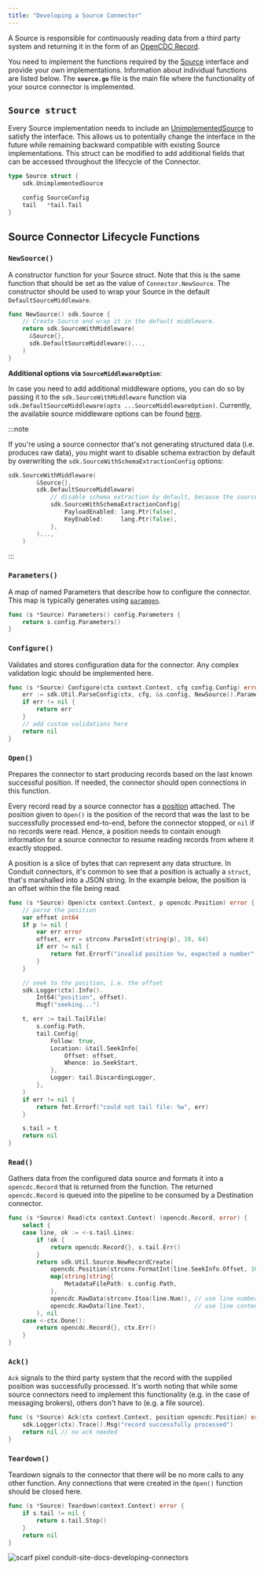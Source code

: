 ```yaml
---
title: "Developing a Source Connector"
---
```


A Source is responsible for continuously reading data from a third party system
and returning it in the form of
an [OpenCDC Record](https://pkg.go.dev/github.com/conduitio/conduit-commons/opencdc#Record).

You need to implement the functions required by
the [Source](https://pkg.go.dev/github.com/conduitio/conduit-connector-sdk#Source)
interface and provide your own implementations. Information about individual
functions are listed below. The **`source.go`** file is the main file where the
functionality of your source connector is implemented.

## `Source struct`

Every Source implementation needs to include
an [UnimplementedSource](https://pkg.go.dev/github.com/conduitio/conduit-connector-sdk#UnimplementedSource)
to satisfy the interface. This allows us to potentially change the interface in
the future while remaining backward compatible with existing Source
implementations. This struct can be modified to add additional fields that can
be accessed throughout the lifecycle of the Connector.

```go
type Source struct {
    sdk.UnimplementedSource

    config SourceConfig
    tail   *tail.Tail
}
```

## Source Connector Lifecycle Functions

### `NewSource()`

A constructor function for your Source struct. Note that this is the same
function that should be set as the value of `Connector.NewSource`. The
constructor should be used to wrap your Source in the default
`DefaultSourceMiddleware`.

```go
func NewSource() sdk.Source {
    // Create Source and wrap it in the default middleware.
    return sdk.SourceWithMiddleware(
      &Source{}, 
      sdk.DefaultSourceMiddleware()...,
    )
}
```

**Additional options via `SourceMiddlewareOption`**:

In case you need to add additional middleware options, you can do so by passing
it to the `sdk.SourceWithMiddleware` function via
`sdk.DefaultSourceMiddleware(opts ...SourceMiddlewareOption)`. Currently, the
available source middleware options can be
found [here](https://github.com/ConduitIO/conduit-connector-sdk/blob/1cbe778fabc8f903e075872560e6a91049d2e978/source_middleware.go#L42-L46).

:::note

If you're using a source connector that's not generating structured data (i.e.
produces raw data), you might want to disable schema extraction by default by
overwriting the `sdk.SourceWithSchemaExtractionConfig` options:

```go
sdk.SourceWithMiddleware(
        &Source{},
        sdk.DefaultSourceMiddleware(
            // disable schema extraction by default, because the source produces raw data
            sdk.SourceWithSchemaExtractionConfig{
                PayloadEnabled: lang.Ptr(false),
                KeyEnabled:     lang.Ptr(false),
            },
        )...,
    )
```
:::

### `Parameters()`

A map of named Parameters that describe how to configure the connector. This map
is typically generates using [
`paramgen`](https://github.com/ConduitIO/conduit-commons/tree/main/paramgen).

```go
func (s *Source) Parameters() config.Parameters {
    return s.config.Parameters()
}
```

### `Configure()` 

Validates and stores configuration data for the connector. Any complex
validation logic should be implemented here.

```go
func (s *Source) Configure(ctx context.Context, cfg config.Config) error {
    err := sdk.Util.ParseConfig(ctx, cfg, &s.config, NewSource().Parameters())
    if err != nil {
        return err
    }
    // add custom validations here
    return nil
}
```

### `Open()`

Prepares the connector to start producing records based on the last known
successful position. If needed, the connector should open connections in this
function.

Every record read by a source connector has
a [position](https://conduit.io/docs/using/opencdc-record#fields) attached.
The position given to `Open()` is the position of the record that was the last
to be successfully processed end-to-end, before the connector stopped, or `nil`
if no records were read. Hence, a position needs to contain enough information
for a source connector to resume reading records from where it exactly stopped.

A position is a slice of bytes that can represent any data structure. In Conduit
connectors, it's common to see that a position is actually a `struct`, that's
marshalled into a JSON string. In the example below, the position is an offset
within the file being read.

```go
func (s *Source) Open(ctx context.Context, p opencdc.Position) error {
    // parse the position
    var offset int64
    if p != nil {
        var err error
        offset, err = strconv.ParseInt(string(p), 10, 64)
        if err != nil {
            return fmt.Errorf("invalid position %v, expected a number", p)
        }
    }

    // seek to the position, i.e. the offset
    sdk.Logger(ctx).Info().
        Int64("position", offset).
        Msgf("seeking...")

    t, err := tail.TailFile(
        s.config.Path,
        tail.Config{
            Follow: true,
            Location: &tail.SeekInfo{
                Offset: offset,
                Whence: io.SeekStart,
            },
            Logger: tail.DiscardingLogger,
        },
    )
    if err != nil {
        return fmt.Errorf("could not tail file: %w", err)
    }

    s.tail = t
    return nil
}
```

### `Read()`

Gathers data from the configured data source and formats it into a
`opencdc.Record` that is returned from the function. The returned
`opencdc.Record` is queued into the pipeline to be consumed by a Destination
connector.

```go
func (s *Source) Read(ctx context.Context) (opencdc.Record, error) {
    select {
    case line, ok := <-s.tail.Lines:
        if !ok {
            return opencdc.Record{}, s.tail.Err()
        }
        return sdk.Util.Source.NewRecordCreate(
            opencdc.Position(strconv.FormatInt(line.SeekInfo.Offset, 10)),
            map[string]string{
                MetadataFilePath: s.config.Path,
            },
            opencdc.RawData(strconv.Itoa(line.Num)), // use line number as key
            opencdc.RawData(line.Text),              // use line content as payload
        ), nil
    case <-ctx.Done():
        return opencdc.Record{}, ctx.Err()
    }
}
```

### `Ack()`

`Ack` signals to the third party system that the record with the supplied
position was successfully processed. It's worth noting that while some source
connectors need to implement this functionality (e.g. in the case of messaging
brokers), others don't have to (e.g. a file source).

```go
func (s *Source) Ack(ctx context.Context, position opencdc.Position) error {
    sdk.Logger(ctx).Trace().Msg("record successfully processed")
    return nil // no ack needed
}
```

### `Teardown()`

Teardown signals to the connector that there will be no more calls to any other
function. Any connections that were created in the `Open()` function should be
closed here.

```go
func (s *Source) Teardown(context.Context) error {
    if s.tail != nil {
        return s.tail.Stop()
    }
    return nil
}
```

![scarf pixel conduit-site-docs-developing-connectors](https://static.scarf.sh/a.png?x-pxid=3ada0949-fa61-40d6-a44a-76447ea4e39f)